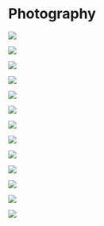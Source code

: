 # Photography 

![](macrosepala_complex.png)

::: {layout-ncol=2}
![](calochilus_01.JPG)

![](calochilus_02.JPG)
:::

![](pterostylis_squamata.jpg)

::: {layout-ncol=2}
![](diplodium.JPG)

![](pterostylis_daintreana_02.JPG)
:::

::: {layout-ncol=2}
![](diuris_01.jpg)

![](cyanicula.JPG)
:::

::: {layout-ncol=2}
![](prostanthera_aff_crocodyloides_02.JPG)

![](prostanthera_aff_crocodyloides_01.JPG)
:::


::: {layout-ncol=2}
![](speculantha_01.JPG)

![](pterostylis_cycnocephala.JPG)
:::

![](pterostylis_plumosa.JPG)
